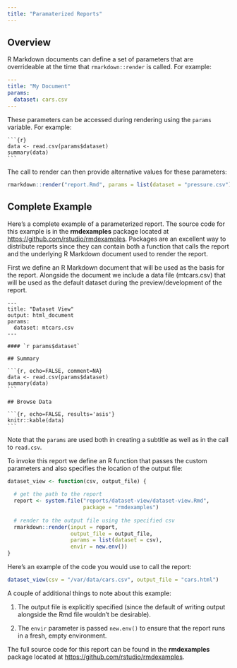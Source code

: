```yaml
---
title: "Paramaterized Reports"
---
```


## Overview

R Markdown documents can define a set of parameters that are overrideable at the time that `rmarkdown::render` is called. For example:

```yaml
---
title: "My Document"
params:
  dataset: cars.csv
---
```

These parameters can be accessed during rendering using the `params` variable. For example:

<pre class="r"><code>&#96;&#96;&#96;{r}
data <- read.csv(params$dataset)
summary(data)
&#96;&#96;&#96;</code></pre>

The call to render can then provide alternative values for these parameters:

```r
rmarkdown::render("report.Rmd", params = list(dataset = "pressure.csv"))
```

## Complete Example

Here's a complete example of a parameterized report. The source code for this example is in the **rmdexamples** package located at <https://github.com/rstudio/rmdexamples>. Packages are an excellent way to distribute reports since they can contain both a function that calls the report and the underlying R Markdown document used to render the report.

First we define an R Markdown document that will be used as the basis for the report. Alongside the document we include a data file (mtcars.csv) that will be used as the default dataset during the preview/development of the report.

<pre class="markdown"><code>---
title: "Dataset View"
output: html_document
params: 
  dataset: mtcars.csv
---

#### &#96;r params$dataset&#96;

## Summary

&#96;&#96;&#96;{r, echo=FALSE, comment=NA}
data <- read.csv(params$dataset)
summary(data)
&#96;&#96;&#96;

## Browse Data

&#96;&#96;&#96;{r, echo=FALSE, results='asis'}
knitr::kable(data)
&#96;&#96;&#96;</code></pre>

Note that the `params` are used both in creating a subtitle as well as in the call to `read.csv`.

To invoke this report we define an R function that passes the custom parameters and also specifies the location of the output file:

```r

dataset_view <- function(csv, output_file) {
  
  # get the path to the report
  report <- system.file("reports/dataset-view/dataset-view.Rmd", 
                        package = "rmdexamples")
  
  # render to the output file using the specified csv
  rmarkdown::render(input = report, 
                    output_file = output_file,
                    params = list(dataset = csv), 
                    envir = new.env())
} 
```

Here's an example of the code you would use to call the report:

```r
dataset_view(csv = "/var/data/cars.csv", output_file = "cars.html")
```

A couple of additional things to note about this example:

1) The output file is explicitly specified (since the default of writing output alongside the Rmd file wouldn't be desirable).

2) The `envir` parameter is passed `new.env()` to ensure that the report runs in a fresh, empty environment.

The full source code for this report can be found in the **rmdexamples** package located at <https://github.com/rstudio/rmdexamples>.

